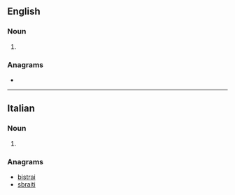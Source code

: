 ==English==

===Noun===
{{head|en|noun form}}

# {{plural of|baristo|lang=en}}

===Anagrams===
* {{anagrams|en|a=abiirst|tiribas}}

----

==Italian==

===Noun===
{{head|it|noun plural form|g=m}}

# {{plural of|barista|lang=it}}

===Anagrams===
* [[bistrai#Italian|bistrai]]
* [[sbraiti#Italian|sbraiti]]
